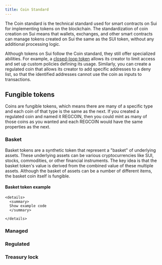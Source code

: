 ```yaml
---
title: Coin Standard
---
```


The Coin standard is the technical standard used for smart contracts on Sui for implementing tokens on the blockchain. The standardization of coin creation on Sui means that wallets, exchanges, and other smart contracts can manage tokens created on Sui the same as the SUI token, without any additional processing logic. 

Although tokens on Sui follow the Coin standard, they still offer specialized abilities. For example, a [closed-loop token](./closed-loop-token.mdx) allows its creator to limit access and set up custom policies defining its usage. Similarly, you can create a regulated coin that allows its creator to add specific addresses to a deny list, so that the identified addresses cannot use the coin as inputs to transactions.

## Fungible tokens

Coins are fungible tokens, which means there are many of a specific type and each coin of that type is the same as the next. If you created a regulated coin and named it REGCOIN, then you could mint as many of those coins as you wanted and each REGCOIN would have the same properties as the next. 

### Basket

Basket tokens are a synthetic token that represent a "basket" of underlying assets. These underlying assets can be various cryptocurrencies like SUI, stocks, commodities, or other financial instruments. The key idea is that the basket token's value is derived from the combined value of these multiple assets. Although the basket of assets can be a number of different items, the basket coin itself is fungible.

#### Basket token example 

```mdx-code-block
<details>
  <summary>
  Show example code
  </summary>
```


```mdx-code-block
</details>
```

### Managed

### Regulated

### Treasury lock